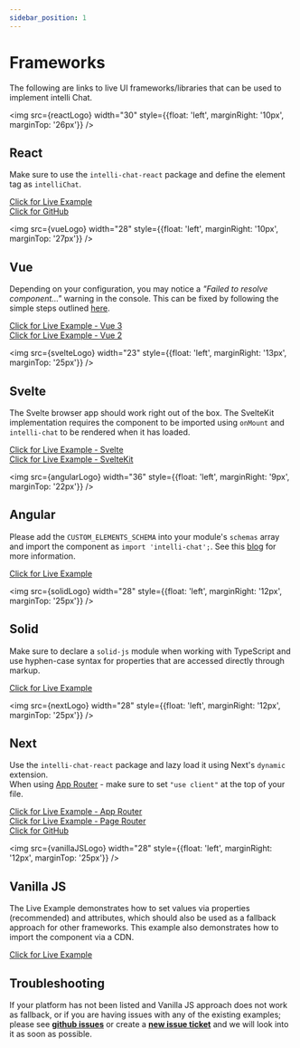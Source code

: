```yaml
---
sidebar_position: 1
---
```


# Frameworks

The following are links to live UI frameworks/libraries that can be used to implement intelli Chat.


<img src={reactLogo} width="30" style={{float: 'left', marginRight: '10px', marginTop: '26px'}} />

## React

Make sure to use the `intelli-chat-react` package and define the element tag as `intelliChat`.

[Click for Live Example](https://stackblitz.com/edit/intelli-chat-react?file=src%2FApp.tsx) <br />
[Click for GitHub](https://github.com/OvidijusParsiunas/intelli-chat/tree/main/example-servers/ui)

<img src={vueLogo} width="28" style={{float: 'left', marginRight: '10px', marginTop: '27px'}} />

## Vue

Depending on your configuration, you may notice a _"Failed to resolve component..."_ warning in the console. This can be fixed by following
the simple steps outlined [here](https://vuejs.org/guide/extras/web-components.html#using-custom-elements-in-vue).

[Click for Live Example - Vue 3](https://stackblitz.com/edit/intelli-chat-vue3?file=src%2FApp.vue) <br />
[Click for Live Example - Vue 2](https://codesandbox.io/s/intelli-chat-vue2-cdqpt2?file=/src/App.vue)

<img src={svelteLogo} width="23" style={{float: 'left', marginRight: '13px', marginTop: '25px'}} />

## Svelte

The Svelte browser app should work right out of the box. The SvelteKit implementation requires the component to be imported using `onMount` and
`intelli-chat` to be rendered when it has loaded.

[Click for Live Example - Svelte](https://stackblitz.com/edit/intelli-chat-svelte?file=src%2FApp.svelte) <br />
[Click for Live Example - SvelteKit](https://stackblitz.com/edit/intelli-chat-sveltekit?file=src%2Froutes%2F%2Bpage.svelte)

<img src={angularLogo} width="36" style={{float: 'left', marginRight: '9px', marginTop: '22px'}} />

## Angular

Please add the `CUSTOM_ELEMENTS_SCHEMA` into your module's `schemas` array and import the component
as `import 'intelli-chat';`. See this [blog](https://www.thisdot.co/blog/how-to-integrate-web-components-using-lit-in-angular) for more information.

[Click for Live Example](https://stackblitz.com/edit/intelli-chat-angular?file=src%2Fapp%2Fapp.component.ts)

<img src={solidLogo} width="28" style={{float: 'left', marginRight: '12px', marginTop: '25px'}} />

## Solid

Make sure to declare a `solid-js` module when working with TypeScript and use hyphen-case syntax for properties that are accessed directly through markup.

[Click for Live Example](https://stackblitz.com/edit/intelli-chat-solid?file=src%2FApp.tsx)

<img src={nextLogo} width="28" style={{float: 'left', marginRight: '12px', marginTop: '25px'}} />

## Next

Use the `intelli-chat-react` package and lazy load it using Next's `dynamic` extension. <br />
When using [App Router](https://nextjs.org/docs/app) - make sure to set `"use client"` at the top of your file.

[Click for Live Example - App Router](https://stackblitz.com/edit/intelli-chat-nextjs-app?file=app%2Fpage.tsx) <br />
[Click for Live Example - Page Router](https://stackblitz.com/edit/intelli-chat-nextjs?file=pages%2Findex.tsx) <br />
[Click for GitHub](https://github.com/OvidijusParsiunas/intelli-chat/tree/main/example-servers/nextjs)

<img src={vanillaJSLogo} width="28" style={{float: 'left', marginRight: '12px', marginTop: '25px'}} />

## Vanilla JS

The Live Example demonstrates how to set values via properties (recommended) and attributes, which should also be used as a
fallback approach for other frameworks. This example also demonstrates how to import the component via a CDN.

[Click for Live Example](https://codesandbox.io/s/intelli-chat-vanillajs-v2ywnv?file=/index.html)

## Troubleshooting

If your platform has not been listed and Vanilla JS approach does not work as fallback, or if you are having issues with any of
the existing examples; please see [**github issues**](https://github.com/OvidijusParsiunas/intelli-chat/issues) or create
a [**new issue ticket**](https://github.com/OvidijusParsiunas/intelli-chat/issues/new) and we will look into
it as soon as possible.
